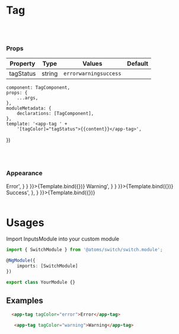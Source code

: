 
<Meta
    title="Atoms/Tag"
    component={TagComponent}/>

# Tag
<br/>
<br/>

### Props
| Property | Type  | Values | Default  |
| ------ | --------- |------ | --------- |
| tagStatus    | string |  <code>error</code><code>warning</code><code>success</code> | |


    component: TagComponent,
    props: {
        ...args,
    },
    moduleMetadata: {
        declarations: [TagComponent],
    },
    template: '<app-tag ' +
        '[tagColor]="tagStatus">{{content}}</app-tag>',
})

<br/>
<br/>

### Appearance

<Canvas>
    <Story name='Error'
           args={{
               content: 'Error',
               tagStatus: 'error'
           }}
           parameters={{
               docs: {
                   source: {
                       code: '<app-tag tagColor="error">Error</app-tag>',
                   }
               }
           }}>{Template.bind({})}
    </Story>
    <Story name='Warning'
           args={{
               content: 'Warning',
               tagStatus: 'warning'
           }}
           parameters={{
               docs: {
                   source: {
                       code: '<app-tag tagColor="warning">Warning</app-tag>',
                   }
               }
           }}>{Template.bind({})}
    </Story>
    <Story name='Success'
           args={{
               content: 'Success',
               tagStatus: 'success'
           }}
           parameters={{
               docs: {
                   source: {
                       code: '<app-tag tagColor="success">Success</app-tag>',
                   },
               }
           }}>{Template.bind({})}
    </Story>
</Canvas>

<br/>
<br/>

# Usages

Import InputsModule into your custom module

```typescript
import { SwitchModule } from '@atoms/switch/switch.module';

@NgModule({
    imports: [SwitchModule]
})

export class YourModule {}
```

## Examples

  ```html
    <app-tag tagColor="error">Error</app-tag>
```
 ```html
    <app-tag tagColor="warning">Warning</app-tag>
  ```
